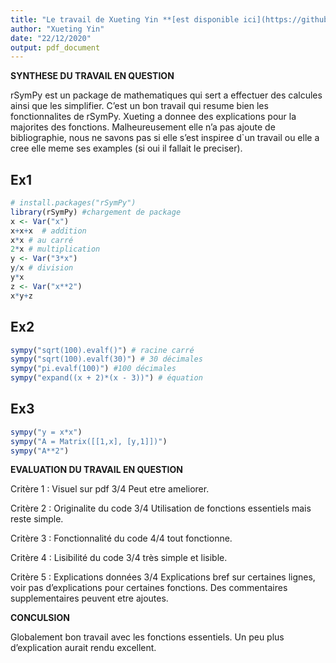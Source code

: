 ---
title: "Le travail de Xueting Yin **[est disponible ici](https://github.com/yinxueting/PSBX/blob/main/gr01_xueting_yin_rSymPy.pdf)**"
author: "Xueting Yin"
date: "22/12/2020"
output: pdf_document
---

**SYNTHESE DU TRAVAIL EN QUESTION**

rSymPy est un package de mathematiques qui sert a effectuer des calcules ainsi que les simplifier. C'est un bon travail qui resume bien les fonctionnalites de rSymPy. Xueting a donnee des explications pour la majorites des fonctions. Malheureusement elle n'a pas ajoute de  bibliographie, nous ne savons pas si elle s'est inspiree d`un travail ou elle a cree elle meme ses examples (si oui il fallait le preciser).

## Ex1
```{r}
# install.packages("rSymPy")
library(rSymPy) #chargement de package
x <- Var("x")
x+x+x  # addition
x*x # au carré
2*x # multiplication
y <- Var("3*x")
y/x # division
y*x
z <- Var("x**2")
x*y+z
```

## Ex2
```{r}
sympy("sqrt(100).evalf()") # racine carré
sympy("sqrt(100).evalf(30)") # 30 décimales
sympy("pi.evalf(100)") #100 décimales
sympy("expand((x + 2)*(x - 3))") # équation
```

## Ex3
```{r}
sympy("y = x*x")
sympy("A = Matrix([[1,x], [y,1]])")
sympy("A**2")
```

**EVALUATION DU TRAVAIL EN QUESTION**

Critère 1 : Visuel sur pdf             3/4 Peut etre ameliorer. 

Critère 2 : Originalite du code        3/4 Utilisation de fonctions essentiels mais reste simple. 

Critère 3 : Fonctionnalité du code     4/4 tout fonctionne.

Critère 4 : Lisibilité du code         3/4 très simple et lisible.

Critère 5 : Explications données       3/4 Explications bref sur certaines lignes, voir pas d'explications pour certaines fonctions. Des commentaires supplementaires peuvent etre ajoutes. 

**CONCULSION**

Globalement bon travail avec les fonctions essentiels. Un peu plus d'explication aurait rendu excellent.
